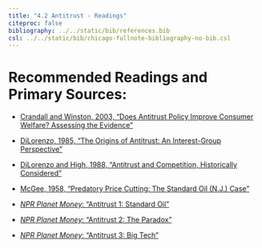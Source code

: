 ```yaml
---
title: "4.2 Antitrust - Readings"
citeproc: false
bibliography: ../../static/bib/references.bib
csl: ../../static/bib/chicago-fullnote-bibliography-no-bib.csl
---
```


# Recommended Readings and Primary Sources:

- [<i class="fas fa-file-pdf"></i> Crandall and Winston, 2003, "Does Antitrust Policy Improve Consumer Welfare? Assessing the Evidence"](/readings/Crandall-Winston-2003.pdf)
- [<i class="fas fa-file-pdf"></i> DiLorenzo, 1985, "The Origins of Antitrust: An Interest-Group Perspective"](/readings/DiLorenzo-1985.pdf)
- [<i class="fas fa-file-pdf"></i> DiLorenzo and High, 1988, "Antitrust and Competition, Historically Considered"](/readings/DiLorenzo-High-1988.pdf)
- [<i class="fas fa-file-pdf"></i> McGee, 1958, "Predatory Price Cutting: The Standard Oil (N.J.) Case"](/readings/McGee-1958.pdf)

- [<i class="fas fa-podcast"></i> *NPR Planet Money*: "Antitrust 1: Standard Oil"](https://www.npr.org/sections/money/2019/02/15/695131832/antitrust-1-standard-oil)
- [<i class="fas fa-podcast"></i> *NPR Planet Money*: "Antitrust 2: The Paradox"](https://www.npr.org/sections/money/2019/02/20/696342011/antitrust-2-the-paradox)
- [<i class="fas fa-podcast"></i> *NPR Planet Money*: "Antitrust 3: Big Tech"](https://www.npr.org/sections/money/2019/02/22/697170790/antitrust-3-big-tech)